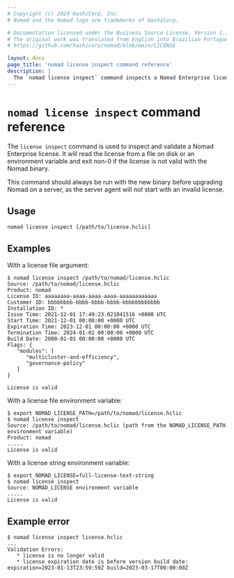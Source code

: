 ```yaml
---
# Copyright (c) 2024 HashiCorp, Inc.
# Nomad and the Nomad logo are trademarks of HashiCorp.

# Documentation licensed under the Business Source License, Version 1.1.
# The original work was translated from English into Brazilian Portuguese.
# https://github.com/hashicorp/nomad/blob/main/LICENSE

layout: docs
page_title: 'nomad license inspect command reference'
description: |
  The `nomad license inspect` command inspects a Nomad Enterprise license to see if it is valid with the installed Nomad binary.
---
```


# `nomad license inspect` command reference

The `license inspect` command is used to inspect and validate a Nomad Enterprise
license. It will read the license from a file on disk or an environment variable
and exit non-0 if the license is not valid with the Nomad binary.

This command should always be run with the new binary before upgrading Nomad on a server,
as the server agent will not start with an invalid license.

<EnterpriseAlert />

## Usage

```plaintext
nomad license inspect [/path/to/license.hclic]
```

## Examples

With a license file argument:

```shell-session
$ nomad license inspect /path/to/nomad/license.hclic
Source: /path/to/nomad/license.hclic
Product: nomad
License ID: aaaaaaaa-aaaa-aaaa-aaaa-aaaaaaaaaaaa
Customer ID: bbbbbbbb-bbbb-bbbb-bbbb-bbbbbbbbbbbb
Installation ID: *
Issue Time: 2021-12-01 17:49:23.021041516 +0000 UTC
Start Time: 2021-12-01 00:00:00 +0000 UTC
Expiration Time: 2023-12-01 00:00:00 +0000 UTC
Termination Time: 2024-01-01 00:00:00 +0000 UTC
Build Date: 2000-01-01 00:00:00 +0000 UTC
Flags: {
   "modules": [
      "multicluster-and-efficiency",
      "governance-policy"
   ]
}

License is valid
```

With a license file environment variable:

```shell-session
$ export NOMAD_LICENSE_PATH=/path/to/nomad/license.hclic
$ nomad license inspect
Source: /path/to/nomad/license.hclic (path from the NOMAD_LICENSE_PATH environment variable)
Product: nomad
.....
License is valid
```

With a license string environment variable:

```shell-session
$ export NOMAD_LICENSE=full-license-text-string
$ nomad license inspect
Source: NOMAD_LICENSE environment variable
.....
License is valid
```

## Example error

```shell-session
$ nomad license inspect license.hclic
...
Validation Errors:
   * license is no longer valid
   * license expiration date is before version build date: expiration=2023-01-13T23:59:59Z build=2023-03-17T00:00:00Z
```
